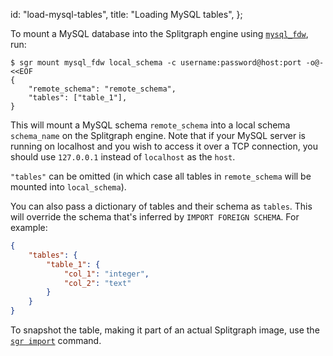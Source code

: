   id: "load-mysql-tables",
  title: "Loading MySQL tables",
};

To mount a MySQL database into the Splitgraph engine using [`mysql_fdw`](https://github.com/EnterpriseDB/mysql_fdw), run:

```
$ sgr mount mysql_fdw local_schema -c username:password@host:port -o@- <<EOF
{
    "remote_schema": "remote_schema",
    "tables": ["table_1"],
}

```

This will mount a MySQL schema `remote_schema` into a local schema `schema_name` on the
Splitgraph engine. Note that if your MySQL server is running on localhost and you wish to
access it over a TCP connection, you should use `127.0.0.1` instead of `localhost` as the `host`.

`"tables"` can be omitted (in which case all tables in `remote_schema` will be mounted into `local_schema`).

You can also pass a dictionary of tables and their schema as `tables`. This will override the schema that's inferred by `IMPORT FOREIGN SCHEMA`. For example:

```json
{
    "tables": {
        "table_1": {
            "col_1": "integer",
            "col_2": "text"
        }
    }
}
```

To snapshot the table, making it part of an actual Splitgraph image, use the [`sgr import`](../../sgr/image-management-creation/import) command.
